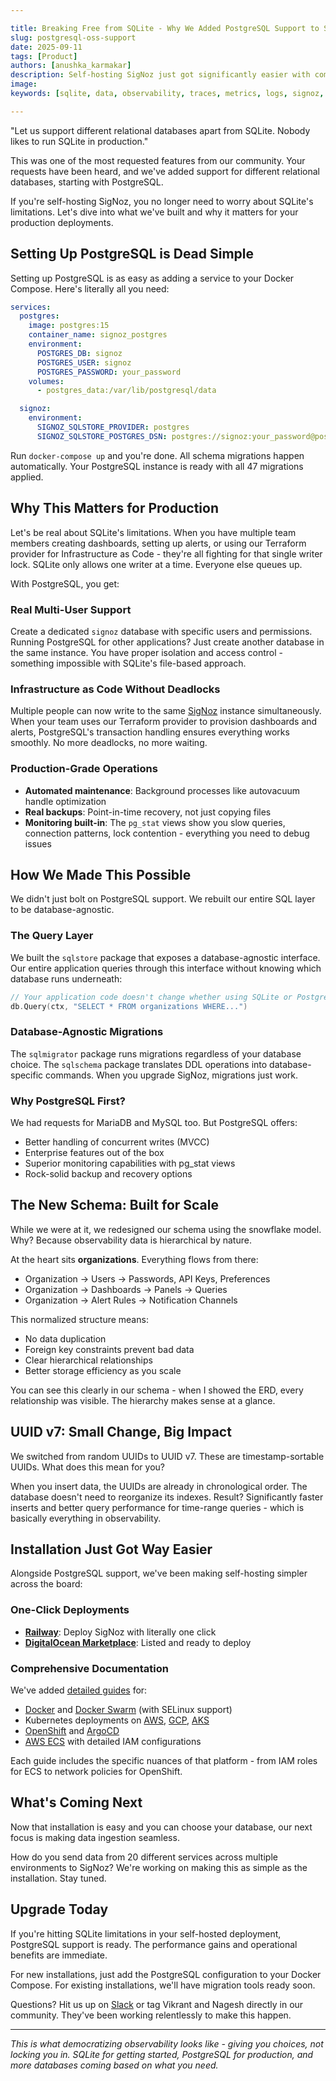 ```yaml
---

title: Breaking Free from SQLite - Why We Added PostgreSQL Support to SigNoz
slug: postgresql-oss-support
date: 2025-09-11
tags: [Product]
authors: [anushka_karmakar]
description: Self-hosting SigNoz just got significantly easier with community-focused improvements that remove deployment friction and give you more flexibility in how you run your observability stack.
image: 
keywords: [sqlite, data, observability, traces, metrics, logs, signoz, sql, postgresql]

---
```


"Let us support different relational databases apart from SQLite. Nobody likes to run SQLite in production."

This was one of the most requested features from our community. Your requests have been heard, and we've added support for different relational databases, starting with PostgreSQL.

If you're self-hosting SigNoz, you no longer need to worry about SQLite's limitations. Let's dive into what we've built and why it matters for your production deployments.

## Setting Up PostgreSQL is Dead Simple

<YouTube id="RMmOl2La9oU" mute={false} />

Setting up PostgreSQL is as easy as adding a service to your Docker Compose. Here's literally all you need:

```yaml
services:
  postgres:
    image: postgres:15
    container_name: signoz_postgres
    environment:
      POSTGRES_DB: signoz
      POSTGRES_USER: signoz
      POSTGRES_PASSWORD: your_password
    volumes:
      - postgres_data:/var/lib/postgresql/data

  signoz:
    environment:
      SIGNOZ_SQLSTORE_PROVIDER: postgres
      SIGNOZ_SQLSTORE_POSTGRES_DSN: postgres://signoz:your_password@postgres:5432/signoz?sslmode=disable
```

Run `docker-compose up` and you're done. All schema migrations happen automatically. Your PostgreSQL instance is ready with all 47 migrations applied.

## Why This Matters for Production

Let's be real about SQLite's limitations. When you have multiple team members creating dashboards, setting up alerts, or using our Terraform provider for Infrastructure as Code - they're all fighting for that single writer lock. SQLite only allows one writer at a time. Everyone else queues up.

With PostgreSQL, you get:

### Real Multi-User Support

Create a dedicated `signoz` database with specific users and permissions. Running PostgreSQL for other applications? Just create another database in the same instance. You have proper isolation and access control - something impossible with SQLite's file-based approach.

### Infrastructure as Code Without Deadlocks

Multiple people can now write to the same [SigNoz](https://signoz.io/docs/introduction/) instance simultaneously. When your team uses our Terraform provider to provision dashboards and alerts, PostgreSQL's transaction handling ensures everything works smoothly. No more deadlocks, no more waiting.

### Production-Grade Operations

- **Automated maintenance**: Background processes like autovacuum handle optimization
- **Real backups**: Point-in-time recovery, not just copying files
- **Monitoring built-in**: The `pg_stat` views show you slow queries, connection patterns, lock contention - everything you need to debug issues

## How We Made This Possible

We didn't just bolt on PostgreSQL support. We rebuilt our entire SQL layer to be database-agnostic.

### The Query Layer

We built the `sqlstore` package that exposes a database-agnostic interface. Our entire application queries through this interface without knowing which database runs underneath:

```go
// Your application code doesn't change whether using SQLite or PostgreSQL
db.Query(ctx, "SELECT * FROM organizations WHERE...")

```

### Database-Agnostic Migrations

The `sqlmigrator` package runs migrations regardless of your database choice. The `sqlschema` package translates DDL operations into database-specific commands. When you upgrade SigNoz, migrations just work.

### Why PostgreSQL First?

We had requests for MariaDB and MySQL too. But PostgreSQL offers:

- Better handling of concurrent writes (MVCC)
- Enterprise features out of the box
- Superior monitoring capabilities with pg_stat views
- Rock-solid backup and recovery options

## The New Schema: Built for Scale

While we were at it, we redesigned our schema using the snowflake model. Why? Because observability data is hierarchical by nature.

At the heart sits **organizations**. Everything flows from there:

- Organization → Users → Passwords, API Keys, Preferences
- Organization → Dashboards → Panels → Queries
- Organization → Alert Rules → Notification Channels

This normalized structure means:

- No data duplication
- Foreign key constraints prevent bad data
- Clear hierarchical relationships
- Better storage efficiency as you scale

You can see this clearly in our schema - when I showed the ERD, every relationship was visible. The hierarchy makes sense at a glance.

## UUID v7: Small Change, Big Impact

We switched from random UUIDs to UUID v7. These are timestamp-sortable UUIDs. What does this mean for you?

When you insert data, the UUIDs are already in chronological order. The database doesn't need to reorganize its indexes. Result? Significantly faster inserts and better query performance for time-range queries - which is basically everything in observability.

## Installation Just Got Way Easier

Alongside PostgreSQL support, we've been making self-hosting simpler across the board:

### One-Click Deployments

- [**Railway**](https://railway.com/deploy/signoz): Deploy SigNoz with literally one click
- [**DigitalOcean Marketplace**](https://signoz.io/docs/install/digital-ocean/): Listed and ready to deploy

### Comprehensive Documentation

We've added [detailed guides](https://signoz.io/docs/install/self-host/) for:

- [Docker](https://signoz.io/docs/install/docker/) and [Docker Swarm](https://signoz.io/docs/install/docker-swarm/) (with SELinux support)
- Kubernetes deployments on [AWS](https://signoz.io/docs/install/kubernetes/aws/), [GCP](https://signoz.io/docs/install/kubernetes/gcp/), [AKS](https://signoz.io/docs/install/kubernetes/aks/)
- [OpenShift](https://signoz.io/docs/install/kubernetes/openshift/) and [ArgoCD](https://signoz.io/docs/install/argocd/)
- [AWS ECS](https://signoz.io/docs/install/ecs/) with detailed IAM configurations

Each guide includes the specific nuances of that platform - from IAM roles for ECS to network policies for OpenShift.

## What's Coming Next

Now that installation is easy and you can choose your database, our next focus is making data ingestion seamless.

How do you send data from 20 different services across multiple environments to SigNoz? We're working on making this as simple as the installation. Stay tuned.

## Upgrade Today

If you're hitting SQLite limitations in your self-hosted deployment, PostgreSQL support is ready. The performance gains and operational benefits are immediate.

For new installations, just add the PostgreSQL configuration to your Docker Compose. For existing installations, we'll have migration tools ready soon.

Questions? Hit us up on [Slack](https://signoz.io/slack) or tag Vikrant and Nagesh directly in our community. They've been working relentlessly to make this happen.

---

*This is what democratizing observability looks like - giving you choices, not locking you in. SQLite for getting started, PostgreSQL for production, and more databases coming based on what you need.*